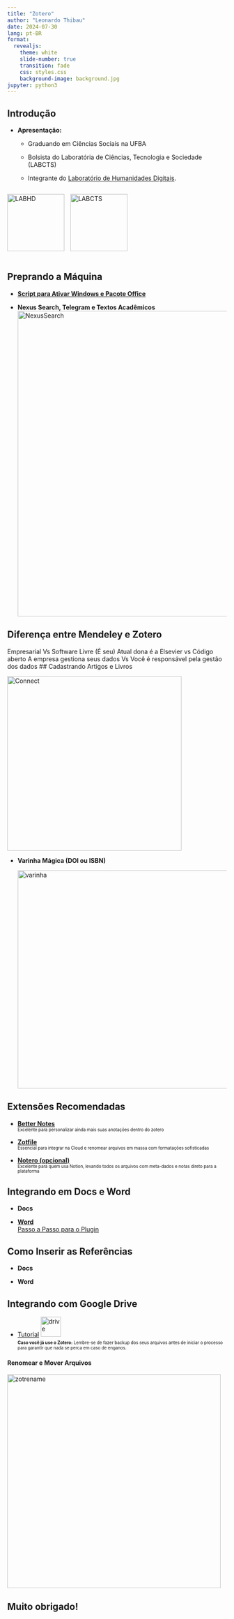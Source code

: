 ```yaml
---
title: "Zotero"
author: "Leonardo Thibau"
date: 2024-07-30
lang: pt-BR
format: 
  revealjs:
    theme: white
    slide-number: true
    transition: fade
    css: styles.css
    background-image: background.jpg
jupyter: python3
---
```


## Introdução <!-- INSERIR QR CODE da apresentação -->

-   **Apresentação:**
    -   Graduando em Ciências Sociais na UFBA

    -   Bolsista do Laboratória de Ciências, Tecnologia e Sociedade (LABCTS) <!-- Inserir foto -->

    -   Integrante do [Laboratório de Humanidades Digitais](https://labhdufba.github.io/). <!-- Inserir foto -->

<div style="display: flex; align-items: center;">
  <img src="labhd.png" alt="LABHD" style="width: 131px; margin-right: 10px;">
  <img src="LABCTS.jpg" alt="LABCTS" style="width: 131px;">
</div>

## Preprando a Máquina

-   [**Script para Ativar Windows e Pacote Office**](https://github.com/massgravel/Microsoft-Activation-Scripts)

-   **Nexus Search, Telegram e Textos Acadêmicos** <img src="NexusSearch.gif" alt="NexusSearch" class="left-gif" style="width: 700px;"/>
<!-- Ajustar gif colocando a aba nexus no futuro -->
  
## Diferença entre Mendeley e Zotero  

Empresarial <!-- Mendeley é uma empresa sediada em Londres, Reino Unido, que desenvolve produtos e serviços para pesquisadores acadêmicos. --> Vs Software Livre (É seu) <!-- concede liberdade ao usuário para executar, acessar e modificar o código fonte, e redistribuir cópias com ou sem modificações; pode ser usado, copiado, estudado, modificado e redistribuído sem nenhuma restrição. -->
Atual dona é a Elsevier <!-- a Elsevier comprou a Mendeley.; O valor do negócio foi estimado em 50 milhões de Euros. [8] A venda levou a um debate em redes científicas e na mídia interessada pelo acesso aberto e incomodou membros da comunidade científica, que sentiu que a aquisição da Mendeley pela Elsevier era antiética para o modelo colaborativo da Mendeley --> vs   Código aberto <!-- disponibilizado gratuitamente para consulta, examinação, modificação e redistribuição.[1] Os produtos incluem permissão para usar o código-fonte,[2] documentos de design ou conteúdo do produto. O modelo de código aberto é um modelo de desenvolvimento de software descentralizado que incentiva a colaboração aberta. -->
A empresa gestiona seus dados <!-- Incidentes: Em 2018, uma atualização do Mendeley resultou na perda de PDFs e anotações nas contas de alguns usuários. A Elsevier consertou o problema para a maioria dos usuários após algumas semanas. --> Vs Você é responsável pela gestão dos dados <!-- Google drive, por exemplo -->
## Cadastrando Artigos e Livros

<a href="https://chromewebstore.google.com/detail/zotero-connector/ekhagklcjbdpajgpjgmbionohlpdbjgc?pli=1/" target="_blank"> <img src="ZoteroConnect.JPG" alt="Connect" style="width: 400px;"/> </a>

-   **Varinha Mágica (DOI ou ISBN)**

    <img src="varinhamag.gif" alt="varinha" class="left-gif" style="width: 500px;"/>

## Extensões Recomendadas

-   [**Better Notes**](https://github.com/windingwind/zotero-better-notes?tab=readme-ov-file#-what-can-it-do)\
    [Excelente para personalizar ainda mais suas anotações dentro do zotero <!-- Desenvolver pontos -->]{style="font-size: 0.7em;"}

-   [**Zotfile**](https://zotfile.com/)\
    [Essencial para integrar na Cloud e renomear arquivos em massa com formatações sofisticadas]{style="font-size: 0.7em;"}

-   [**Notero (opcional)**](https://github.com/dvanoni/notero)\
    [Excelente para quem usa Notion, levando todos os arquivos com meta-dados e notas direto para a plataforma]{style="font-size: 0.7em;"}

## Integrando em Docs e Word

-   **Docs** <!-- Elaborar vídeo, lembrar de mencionar o lance de como precisa de cópia para docs colaborativo -->

-   **[Word](https://youtu.be/wgz2QF4JUD0?si=MqsR6aL860-Cgbcv)** <!-- Elaborar vídeo -->  
[Passo a Passo para o Plugin](https://youtu.be/6GTqQU-8jcM?si=2a0InU8ZY3LQMz0D&t=140)  

## Como Inserir as Referências
- **Docs**

- **Word**

## Integrando com Google Drive

-   [Tutorial](https://www.youtube.com/watch?v=n4fQPoy7GqU&ab_channel=Singularidade) ![drive](drive.png){width="46"}\
    [**Caso você já use o Zotero:** Lembre-se de fazer backup dos seus arquivos antes de iniciar o processo para garantir que nada se perca em caso de enganos.]{style="font-size: 0.7em;"} <!-- Criar gif resumindo passo a passo, tal como mencionei no notion -->

#### Renomear e Mover Arquivos

<img src="zotfilerename.gif" alt="zotrename" style="width: 490px;"/> <!-- Verificar se animacao gif corrigiu -->

## Muito obrigado!

```{=html}
<style>
.reveal .slide-number {
  font-size: 46px; /* Aumente o valor conforme necessário */
  color: #333; /* Cor da contagem de slides */
}
</style>
```

